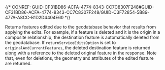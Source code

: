 

{/* CONREF: GUID-CF31BD86-ACFA-4774-8343-CC7C8307F248#GUID-CF31BD86-ACFA-4774-8343-CC7C8307F248/GUID-C3F72854-5B89-477A-A8CC-B1D2D4404E60  */}

Returns features edited due to the geodatabase behavior that results from applying the edits. For example, if a feature is deleted and it is the origin in a composite relationship, the destination feature is automatically deleted from the geodatabase. If `returnServiceEditsOption` is set to `originalAndCurrentFeatures`, the deleted destination feature is returned along with a reference to the deleted original feature in the response. Note that, even for deletions, the geometry and attributes of the edited feature are returned.
